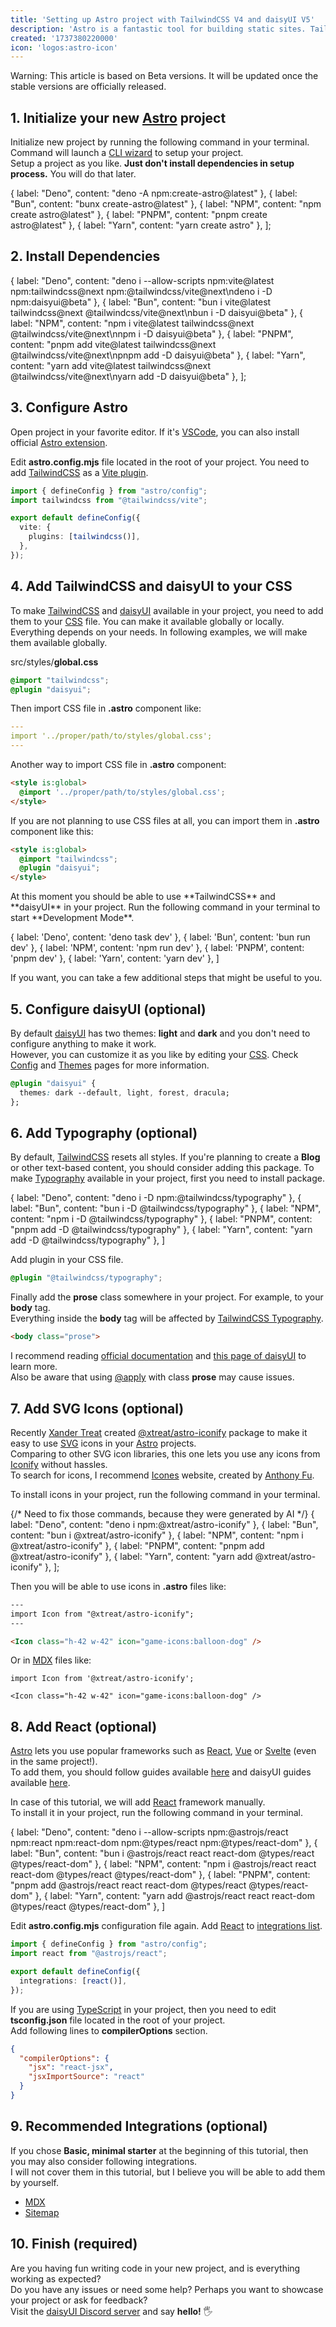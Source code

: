 ```yaml
---
title: 'Setting up Astro project with TailwindCSS V4 and daisyUI V5'
description: 'Astro is a fantastic tool for building static sites. TailwindCSS is a utility-first CSS framework that simplifies styling. daisyUI is a collection of ready-to-use components specifically designed for Tailwind CSS. The combination of these three popular tools provides an efficient and effective way to create beautiful websites. This article will guide you through the process of setting everything up.'
created: '1737380220000'
icon: 'logos:astro-icon'
---
```


<div role="alert" class="alert alert-warning alert-soft text-lg">
  <span>Warning: This article is based on Beta versions. It will be updated once the stable versions are officially released.</span>
</div>


<TabsSync />

## 1. Initialize your new [Astro](https://docs.astro.build/en/getting-started/) project

Initialize new project by running the following command in your terminal.  
Command will launch a [CLI wizard](https://docs.astro.build/en/install-and-setup/#install-from-the-cli-wizard) to setup your project.  
Setup a project as you like. **Just don't install dependencies in setup process.** You will do that later.

  { label: "Deno", content: "deno -A npm:create-astro@latest" },
  { label: "Bun", content: "bunx create-astro@latest" },
  { label: "NPM", content: "npm create astro@latest" },
  { label: "PNPM", content: "pnpm create astro@latest" },
  { label: "Yarn", content: "yarn create astro" },
];

<Tabs tabs={initialization} name="initialization" />

## 2. Install Dependencies

  { label: "Deno", content: "deno i --allow-scripts npm:vite@latest npm:tailwindcss@next npm:@tailwindcss/vite@next\ndeno i -D npm:daisyui@beta" },
  { label: "Bun", content: "bun i vite@latest tailwindcss@next @tailwindcss/vite@next\nbun i -D daisyui@beta" },
  { label: "NPM", content: "npm i vite@latest tailwindcss@next @tailwindcss/vite@next\nnpm i -D daisyui@beta" },
  { label: "PNPM", content: "pnpm add vite@latest tailwindcss@next @tailwindcss/vite@next\npnpm add -D daisyui@beta" },
  { label: "Yarn", content: "yarn add vite@latest tailwindcss@next @tailwindcss/vite@next\nyarn add -D daisyui@beta" },
];

<Tabs tabs={dependencies} name="dependencies" />

## 3. Configure Astro

Open project in your favorite editor. If it's [VSCode](https://code.visualstudio.com/), you can also install official [Astro extension](https://marketplace.visualstudio.com/items?itemName=astro-build.astro-vscode).

Edit **astro.config.mjs** file located in the root of your project. You need to add [TailwindCSS](https://tailwindcss.com/) as a [Vite plugin](https://docs.astro.build/en/recipes/add-yaml-support/).

```ts
import { defineConfig } from "astro/config";
import tailwindcss from "@tailwindcss/vite";

export default defineConfig({
  vite: {
    plugins: [tailwindcss()],
  },
});
```

## 4. Add TailwindCSS and daisyUI to your CSS

To make [TailwindCSS](https://tailwindcss.com/) and [daisyUI](daisyui.com) available in your project, you need to add them to your [CSS](https://developer.mozilla.org/en-US/docs/Web/CSS) file.
You can make it available globally or locally. Everything depends on your needs.
In following examples, we will make them available globally.

src/styles/**global.css**
```css
@import "tailwindcss";
@plugin "daisyui";
```

Then import CSS file in **.astro** component like:
```yaml
---
import '../proper/path/to/styles/global.css';
---
```

Another way to import CSS file in **.astro** component:

```html
<style is:global>
  @import '../proper/path/to/styles/global.css';
</style>
```

If you are not planning to use CSS files at all, you can import them in **.astro** component like this:

```html
<style is:global>
  @import "tailwindcss";
  @plugin "daisyui";
</style>
```

<PseudoCard icon="game-icons:coronation" title="YOU DID IT!">
  At this moment you should be able to use **TailwindCSS** and **daisyUI** in your project.  
  Run the following command in your terminal to start **Development Mode**.
</PseudoCard>

  { label: 'Deno', content: 'deno task dev' },
  { label: 'Bun', content: 'bun run dev' },
  { label: 'NPM', content: 'npm run dev' },
  { label: 'PNPM', content: 'pnpm dev' },
  { label: 'Yarn', content: 'yarn dev' },
]

<Tabs tabs={run} name="run" />

If you want, you can take a few additional steps that might be useful to you.

## 5. Configure daisyUI (optional)

By default [daisyUI](daisyui.com) has two themes: **light** and **dark** and you don't need to configure anything to make it work.  
However, you can customize it as you like by editing your [CSS](https://developer.mozilla.org/en-US/docs/Web/CSS).
Check [Config](https://v5.daisyui.com/docs/config/) and [Themes](https://v5.daisyui.com/docs/themes/) pages for more information.

```css
@plugin "daisyui" {
  themes: dark --default, light, forest, dracula;
};
```

## 6. Add Typography (optional)

By default, [TailwindCSS](https://tailwindcss.com/) resets all styles. If you're planning to create a **Blog** or other text-based content, you should consider adding this package.
To make [Typography](https://tailwindcss-typography.vercel.app/) available in your project, first you need to install package.

  { label: "Deno", content: "deno i -D npm:@tailwindcss/typography" },
  { label: "Bun", content: "bun i -D @tailwindcss/typography" },
  { label: "NPM", content: "npm i -D @tailwindcss/typography" },
  { label: "PNPM", content: "pnpm add -D @tailwindcss/typography" },
  { label: "Yarn", content: "yarn add -D @tailwindcss/typography" },
]

<Tabs tabs={typography} name="typography" />

Add plugin in your CSS file.

```css
@plugin "@tailwindcss/typography";
```

Finally add the **prose** class somewhere in your project. For example, to your **body** tag.  
Everything inside the **body** tag will be affected by [TailwindCSS Typography](https://tailwindcss-typography.vercel.app/).

```html
<body class="prose">
```

I recommend reading [official documentation](https://github.com/tailwindlabs/tailwindcss-typography?tab=readme-ov-file#applying-a-type-scale) and [this page of daisyUI](https://v5.daisyui.com/docs/layout-and-typography/) to learn more.  
Also be aware that using [@apply](https://tailwindcss.com/docs/reusing-styles#extracting-classes-with-apply) with class **prose** may cause issues.

## 7. Add SVG Icons (optional)

Recently [Xander Treat](xtreat.dev) created [@xtreat/astro-iconify](https://www.npmjs.com/package/@xtreat/astro-iconify) package to make it easy to use [SVG](https://developer.mozilla.org/en-US/docs/Web/SVG) icons in your [Astro](https://astro.build/) projects.  
Comparing to other SVG icon libraries, this one lets you use any icons from [Iconify](https://iconify.design/) without hassles.  
To search for icons, I recommend [Icones](https://icones.js.org/) website, created by [Anthony Fu](https://antfu.me/).  

To install icons in your project, run the following command in your terminal.

{/* Need to fix those commands, because they were generated by AI */}
  { label: "Deno", content: "deno i npm:@xtreat/astro-iconify" },
  { label: "Bun", content: "bun i @xtreat/astro-iconify" },
  { label: "NPM", content: "npm i @xtreat/astro-iconify" },
  { label: "PNPM", content: "pnpm add @xtreat/astro-iconify" },
  { label: "Yarn", content: "yarn add @xtreat/astro-iconify" },
];

<Tabs tabs={icons} name="icons" />

Then you will be able to use icons in **.astro** files like:

```html
---
import Icon from "@xtreat/astro-iconify";
---

<Icon class="h-42 w-42" icon="game-icons:balloon-dog" />
```

Or in [MDX](https://docs.astro.build/en/guides/integrations-guide/mdx/) files like:

```tsx
import Icon from '@xtreat/astro-iconify';

<Icon class="h-42 w-42" icon="game-icons:balloon-dog" />
```

## 8. Add React (optional)

[Astro](https://astro.build/) lets you use popular frameworks such as [React](https://react.dev/), [Vue](https://vuejs.org/) or [Svelte](https://svelte.dev/) (even in the same project!).  
To add them, you should follow guides available [here](https://docs.astro.build/en/guides/integrations-guide/) and daisyUI guides available [here](https://v5.daisyui.com/docs/install/#framework-install-tutorials).

In case of this tutorial, we will add [React](https://react.dev/) framework manually.  
To install it in your project, run the following command in your terminal.

  { label: "Deno", content: "deno i --allow-scripts npm:@astrojs/react npm:react npm:react-dom npm:@types/react npm:@types/react-dom" },
  { label: "Bun", content: "bun i @astrojs/react react react-dom @types/react @types/react-dom" },
  { label: "NPM", content: "npm i @astrojs/react react react-dom @types/react @types/react-dom" },
  { label: "PNPM", content: "pnpm add @astrojs/react react react-dom @types/react @types/react-dom" },
  { label: "Yarn", content: "yarn add @astrojs/react react react-dom @types/react @types/react-dom" },
]

<Tabs tabs={react} name="react" />

Edit **astro.config.mjs** configuration file again. Add [React](https://react.dev/) to [integrations list](https://docs.astro.build/en/guides/integrations-guide/#manual-installation).

```ts
import { defineConfig } from "astro/config";
import react from "@astrojs/react";

export default defineConfig({
  integrations: [react()],
});
```

If you are using [TypeScript](https://www.typescriptlang.org/docs/) in your project, then you need to edit **tsconfig.json** file located in the root of your project.  
Add following lines to **compilerOptions** section.

```json
{
  "compilerOptions": {
    "jsx": "react-jsx",
    "jsxImportSource": "react"
  }
}
```

## 9. Recommended Integrations (optional)

If you chose **Basic, minimal starter** at the beginning of this tutorial, then you may also consider following integrations.  
I will not cover them in this tutorial, but I believe you will be able to add them by yourself.

- [MDX](https://docs.astro.build/en/guides/integrations-guide/mdx/)  
- [Sitemap](https://docs.astro.build/en/guides/integrations-guide/sitemap/)

## 10. Finish (required)

Are you having fun writing code in your new project, and is everything working as expected?  
Do you have any issues or need some help? Perhaps you want to showcase your project or ask for feedback?  
Visit the [daisyUI Discord server](https://discord.gg/c5ZZ5Pr9Gc) and say **hello!** 🖐
